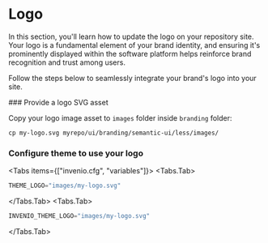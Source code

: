 
# Logo <Difficulty level="easy" />

In this section, you'll learn how to update the logo on your repository site. Your logo is a fundamental element of your brand identity, and ensuring it's prominently displayed within the software platform helps reinforce brand recognition and trust among users.

Follow the steps below to seamlessly integrate your brand's logo into your site.

<Steps>
### Provide a logo SVG asset

Copy your logo image asset to `images` folder inside `branding` folder:

```shell copy
cp my-logo.svg myrepo/ui/branding/semantic-ui/less/images/
```

### Configure theme to use your logo


<Tabs items={["invenio.cfg", "variables"]}>
  <Tabs.Tab>
```python copy
THEME_LOGO="images/my-logo.svg"
```
  </Tabs.Tab>
   <Tabs.Tab>
```python copy
INVENIO_THEME_LOGO="images/my-logo.svg"
```
  </Tabs.Tab>
</Tabs>
</Steps>
